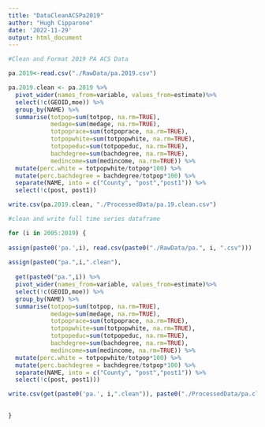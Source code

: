 ```yaml
---
title: "DataCleanACSPa2019"
author: "Hugh Cipparone"
date: '2022-11-29'
output: html_document
---
```



```r

#Clean and Format 2019 PA ACS Data

pa.2019<-read.csv("./RawData/pa.2019.csv")

pa.2019.clean <- pa.2019 %>% 
  pivot_wider(names_from=variable, values_from=estimate)%>% 
  select(!c(GEOID,moe)) %>% 
  group_by(NAME) %>% 
  summarise(totpop=sum(totpop, na.rm=TRUE),
            medage=sum(medage, na.rm=TRUE),
            totpoprace=sum(totpoprace, na.rm=TRUE),
            totpopwhite=sum(totpopwhite, na.rm=TRUE),
            totpopeduc=sum(totpopeduc, na.rm=TRUE),
            bachdegree=sum(bachdegree, na.rm=TRUE),
            medincome=sum(medincome, na.rm=TRUE)) %>% 
  mutate(perc.white = totpopwhite/totpop*100) %>% 
  mutate(perc.bachdegree = bachdegree/totpop*100) %>% 
  separate(NAME, into = c("County", "post","post1")) %>% 
  select(!c(post, post1))

write.csv(pa.2019.clean, "./ProcessedData/pa.19.clean.csv")

```

```r
#clean and write full time series dataframe

for (i in 2005:2019) {
  
assign(paste0('pa.',i), read.csv(paste0("./RawData/pa.", i, ".csv")))
                          
assign(paste0("pa.",i,".clean"),
       
  get(paste0("pa.",i)) %>% 
  pivot_wider(names_from=variable, values_from=estimate)%>% 
  select(!c(GEOID,moe)) %>% 
  group_by(NAME) %>% 
  summarise(totpop=sum(totpop, na.rm=TRUE),
            medage=sum(medage, na.rm=TRUE),
            totpoprace=sum(totpoprace, na.rm=TRUE),
            totpopwhite=sum(totpopwhite, na.rm=TRUE),
            totpopeduc=sum(totpopeduc, na.rm=TRUE),
            bachdegree=sum(bachdegree, na.rm=TRUE),
            medincome=sum(medincome, na.rm=TRUE)) %>% 
  mutate(perc.white = totpopwhite/totpop*100) %>% 
  mutate(perc.bachdegree = bachdegree/totpop*100) %>% 
  separate(NAME, into = c("County", "post","post1")) %>% 
  select(!c(post, post1)))

write.csv(get(paste0('pa.', i,".clean")), paste0("./ProcessedData/pa.clean.", i, '.csv'))

  
}


```


